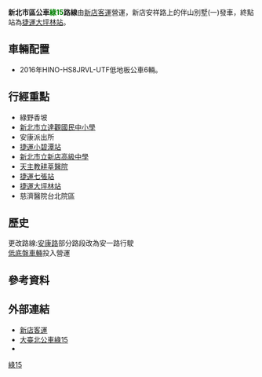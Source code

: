 {{Notability Unreferenced|time=2016-12-23T14:22:25+00:00}}
{{Infobox Bus Route
| number = 新北市區公車<font color="green">綠15</font>路線
| manager=新北市交通局運輸管理科
| image =[[File:新店客運FAB-856_綠15.jpg|350px]]
| bgcolor = white
| fontcolor = red
| operator = 新店客運
| garage = 錦繡站
| vehicle =
| start = 伴山別墅(一)
| via = {{BS-map
|title=新北市區公車綠15路線站牌
|legend=0
|lua=1
|collapse = 
|map=
KBHFa~~伴山別墅(一)
BHF~~伴山別墅(二)
BHF~~伴山別墅(三)
BHF~~綠野香坡
BHF~~造鎮
BHF~~綠中海二期
BHF~~伴吾別墅
BHF~~彩蝶別墅
BHF~~綠中海
BHF~~安祥路口
BHF~~大茅埔(安祥路)
BHF~~達觀國中小
BHF~~耕莘醫院安康院區
BHF~~車子路
BHF~~安康車子路口
BHF~~台北菸廠
BHF~~浪漫貴族
BHF~~公崙新村
BHF~~安康派出所
BHF~~光華新村(安康路)
BHF~~安華路口
BHF~~下城社區
BHF~~下城里
BHF~~頂城
BHF~~大坪頂
BHF~~溪頭
BHF~~親情河濱公園
BHF~~環河力行路口
BHF~~中央新村({{rint|tw|trtc}}[[小碧潭站|捷運小碧潭站]])
BHF~~新店高中
BHF~~中央路
BHF~~二十張路
BHF~~耕莘醫院(中正路)
BHF~~中正國宅
BHF~~崇光女中
BHF~~中正路口
BHF~~七張(北新路)
BHF~~{{rint|tw|trtc}}[[七張站|捷運七張站]]
BHF~~新店郵局
BHF~~大坪林
BS2+l\BS2+r
{{rint|tw|trtc}}[[大坪林站|捷運大坪林站]]! !BHF(R)f\BHF(L)g~~ 民權路口
順安街! !BHF(R)f\BHF(L)g~~ 民權工業區
江陵二村! !BHF(R)f\BHF(L)g~~ 慈濟醫院
STRl\STRr
}}
| via1 = 
| end = [[大坪林站|捷運大坪林站]]
| length =
| level =05：40－22：00
| level1 =
| frequency = 
| frequency1 =尖峰:20分鐘一班<br>離峰:30分鐘一班<br>假日:20－30分鐘一班
| time =
| fare = 台北聯營一段票
}}
'''新北市區公車<font color="green">綠15</font>路線'''由[[新店客運|新店客運]]營運，新店安祥路上的伴山別墅(一)發車，終點站為[[大坪林站|捷運大坪林站]]。

==車輛配置==
*2016年HINO-HS8JRVL-UTF低地板公車6輛。

== 行經重點 ==
*綠野香坡
*[[新北市立達觀國民中小學|新北市立達觀國民中小學]]
*安康派出所
*[[小碧潭站|捷運小碧潭站]]
*[[新北市立新店高級中學|新北市立新店高級中學]]
*[[天主教耕莘醫院|天主教耕莘醫院]]
*[[七張站|捷運七張站]]
*[[大坪林站|捷運大坪林站]]
*慈濟醫院台北院區

== 歷史 ==
更改路線:[[安康路|安康路]]部分路段改為安一路行駛<br>
[[低底盤公車|低底盤車輛]]投入營運

== 參考資料 ==
{{reflist}}

== 外部連結 ==
*[http://www.sindianbus.com.tw/ 新店客運] {{Wayback|url=http://www.sindianbus.com.tw/ |date=20111219192839 }} 
*[https://ebus.gov.taipei/EBus/VsSimpleMap?gb=0&routeid=0413001500 大臺北公車綠15]
*{{facebook|TransTaipei|暢行台北公車客運資訊站}}
{{新北市區公車路線}}
{{台北聯營公車路線}}
{{台北聯營公車}}


[[Category:新北市區公車路線|綠15]]